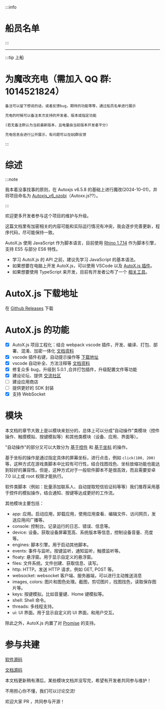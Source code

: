 
:::info

# 船员名单

<CrewCard avatar={github_59283369} nickname="zryyoung (开发者)" comment="" />
<CrewCard avatar={qq_30050163} nickname="玲希" comment="几位辛苦啦" />
<CrewCard avatar={qq_934741802} nickname="R" comment="我也要上船" />
<CrewCard avatar={qq_1277295} nickname="L. (开发者)" comment="" />
<CrewCard avatar={qq_2942504702} nickname="兔子伯爵" comment="加油特种兵，虽然我还没用上，但是我很看好you" />
<CrewCard avatar={qq_1659809758} nickname="花开富贵 (开发者)" comment="" />
<CrewCard avatar={qq_1494704886} nickname="BMX (开发者)" comment="" />
<CrewCard avatar={qq_1065282365} nickname="Enter" comment="支持魔改666" />
<CrewCard avatar={qq_1027113568} nickname="ozobi (开发者)" comment="无需多盐" />

:::

---

:::tip 上船

# 为魔改充电（需加入 QQ 群: 1014521824）

    备注可以留下想说的话，或者反馈bug，期待的功能等等，通过船员名单进行展示

    充电的时候可以备注本次支持的开发者、版本或指定功能

    (若无备注默认为当前最新版本，且电量由当前版本开发者平分)

    充电信息会进行公开展示，有问题可以在QQ群反馈

:::

# 综述

:::note

我本着没事找事的原则，在 Autoxjs v6.5.8 的基础上进行魔改(2024-10-01)，并将项目命名为 [Autoxjs_v6_ozobi](https://github.com/ozobiozobi/Autoxjs_v6_ozobi)（Autoxx.js??）。

:::

欢迎更多开发者参与这个项目的维护与升级。

这篇文档里有加密相关的内容可能和实际运行情况有冲突，我会逐步完善更新，程序代码，尽可能保持一致。

AutoX.js 使用 JavaScript 作为脚本语言，目前使用 [Rhino 1.7.14](https://github.com/mozilla/rhino) 作为脚本引擎，支持 ES5 与部分 ES6 特性。

-   学习 AutoX.js 的 API 之前，建议先学习 JavaScript 的基本语法。
-   如果想要在电脑上开发 AutoX.js，可以使用 VSCode 以及 [AutoX.js 插件](https://github.com/ozobiozobi/Auto.js-VSCode-Extension/releases/tag/1.110.2)。
-   如果想要使用 TypeScript 来开发，目前有开发者公布了一个 [相关工具](https://github.com/pboymt/autojs-dev)。

# AutoX.js 下载地址

在 [Github Releases](https://github.com/ozobiozobi/Autoxjs_v6_ozobi/releases) 下载

# AutoX.js 的功能

-   [x] AutoX.js 项目工程化：结合 webpack vscode 插件，开发、编译、打包、部署、混淆、加密一体化 [文档资料](https://github.com/kkevsekk1/webpack-autojs)
-   [x] vscode 插件右键，自动提示操作等 [下载地址](https://marketplace.visualstudio.com/items?itemName=aaroncheng.auto-js-vsce-fixed)
-   [x] vscode 自动补全、方法注释等 [文档资料](https://github.com/kkevsekk1/webpack-autojs)
-   [x] 修复众多 bug，升级到 5.0.1 ,合并打包插件，升级配置文件等功能
-   [x] 建设论坛、提供 [交流社区](http://www.autoxjs.com/)
-   [ ] 建设应用商店
-   [ ] 提供更好的 SDK 封装
-   [x] 支持 WebSocket

# 模块

本文档的章节大致上是以模块来划分的，总体上可以分成"自动操作"类模块（控件操作、触摸模拟、按键模拟等）和其他类模块（设备、应用、界面等）。

"自动操作"的部分又可以大致分为 [基于控件](doc/基础/widgetsBasedAutomation/about) 和 [基于坐标](doc/基础/coordinatesBasedAutomation/about) 的操作。

基于坐标的操作是通过指定具体的屏幕坐标，进行点击，例如 `click(100, 200)` 等，这种方式在游戏类脚本中比较有可行性，结合找图找色、坐标放缩功能也能达到较好的兼容性。但是，这种方式对于一般软件脚本不是很高效，而且需要安卓 7.0 以上或 root 权限才能执行。

软件类脚本（例如：批量添加联系人、自动提取短信验证码等等）我们推荐采用基于控件的模拟操作，结合通知、按键等达成更好的工作流。

其他模块主要包括：

-   app: 应用。启动应用，卸载应用，使用应用查看、编辑文件、访问网页，发送应用间广播等。
-   console: 控制台。记录运行的日志、错误、信息等。
-   device: 设备。获取设备屏幕宽高、系统版本等信息，控制设备音量、亮度等。
-   engines: 脚本引擎。用于启动其他脚本。
-   events: 事件与监听。按键监听，通知监听，触摸监听等。
-   floaty: 悬浮窗。用于显示自定义的悬浮窗。
-   files: 文件系统。文件创建、获取信息、读写。
-   http: HTTP。发送 HTTP 请求，例如 GET, POST 等。
-   websocket: websocket 客户端、服务器端，可以进行主动推送消息
-   images, colors: 图片和图色处理。截图，剪切图片，找图找色，读取保存图片等。
-   keys: 按键模拟。比如音量键、Home 键模拟等。
-   shell: Shell 命令。
-   threads: 多线程支持。
-   ui: UI 界面。用于显示自定义的 UI 界面，和用户交互。

除此之外，AutoX.js 内置了对 [Promise](https://developer.mozilla.org/zh-CN/docs/Web/JavaScript/Reference/Global_Objects/Promise) 的支持。

# 参与共建

[软件源码](https://github.com/ozobiozobi/Autoxjs_v6_ozobi)

[文档源码](https://github.com/ozobiozobi/Autox_ozobi_Docs)

本文档更新稍有滞后，某些模块文档并没写完，希望有开发者共同参与维护！

不用担心你不懂，我们可以讨论交流!

欢迎大家 PR ，共同参与开源！

